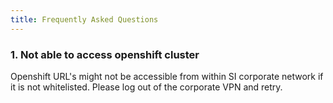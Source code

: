 ```yaml
---
title: Frequently Asked Questions
---
```


### 1. Not able to access openshift cluster

Openshift URL's might not be accessible from within SI corporate network if it is not whitelisted. Please log out of the corporate VPN and retry.
